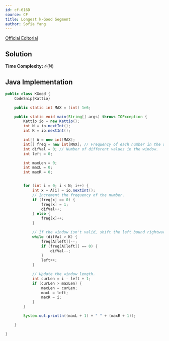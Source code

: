 ```yaml
---
id: cf-616D
source: CF
title: Longest k-Good Segment
author: Sofia Yang
---
```


[Official Editorial](https://codeforces.com/blog/entry/22712)

<LanguageSection>

<JavaSection>

## Solution

**Time Complexity:** $\mathcal{O}(N)$

## Java Implementation

```java
public class KGood {
	CodeSnip{Kattio}

    public static int MAX = (int) 1e6;

    public static void main(String[] args) throws IOException {
        Kattio io = new Kattio();
        int N = io.nextInt();
        int K = io.nextInt();

        int[] A = new int[MAX];
        int[] freq = new int[MAX]; // Frequency of each number in the window.
        int difVal = 0; // Number of different values in the window.
        int left = 0;

        int maxLen = 0;
        int maxL = 0;
        int maxR = 0;


        for (int i = 0; i < N; i++) {
            int x = A[i] = io.nextInt();
            // Increment the frequency of the number.
            if (freq[x] == 0) {
                freq[x] = 1;
                difVal++;
            } else {
                freq[x]++;
            }

            // If the window isn't valid, shift the left bound rightwards.
            while (difVal > K) {
                freq[A[left]]--;
                if (freq[A[left]] == 0) {
                    difVal--;
                }
                left++;
            }

            // Update the window length.
            int curLen = i - left + 1;
            if (curLen > maxLen) {
                maxLen = curLen;
                maxL = left;
                maxR = i;
            }
        }

        System.out.println((maxL + 1) + " " + (maxR + 1));

    }

}

```

</JavaSection>

</LanguageSection>
